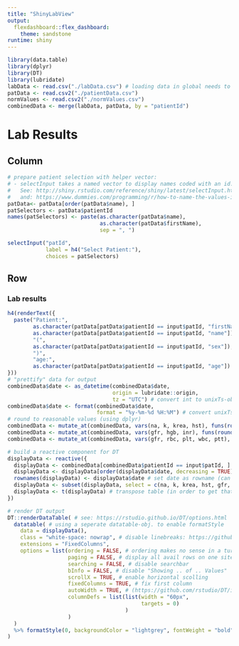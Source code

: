 ```yaml
---
title: "ShinyLabView"
output: 
  flexdashboard::flex_dashboard:
    theme: sandstone
runtime: shiny
---
```


```r
library(data.table)
library(dplyr)
library(DT)
library(lubridate)
labData <- read.csv("./labData.csv") # loading data in global needs to be done only once.
patData <- read.csv2("./patientData.csv")
normValues <- read.csv2("./normValues.csv")
combinedData <- merge(labData, patData, by = "patientId")
```

Lab Results {data-orientation=rows}
=======================================================================

Column {.sidebar}
-----------------------------------------------------------------------
```r
# prepare patient selection with helper vector:
# - selectInput takes a named vector to display names coded with an id:
#   See: http://shiny.rstudio.com/reference/shiny/latest/selectInput.html
#   and: https://www.dummies.com/programming/r/how-to-name-the-values-in-your-vectors-in-r/
patData<- patData[order(patData$name), ]
patSelectors <- patData$patientId
names(patSelectors) <- paste(as.character(patData$name), 
                             as.character(patData$firstName),
                             sep = ", ")

selectInput("patId", 
            label = h4("Select Patient:"),
            choices = patSelectors)
```

Row
-----------------------------------------------------------------------
### Lab results
```r
h4(renderText({
  paste("Patient:",
        as.character(patData[patData$patientId == input$patId, "firstName"]),
        as.character(patData[patData$patientId == input$patId, "name"]),
        "(",
        as.character(patData[patData$patientId == input$patId, "sex"]),
        ")",
        "age:",
        as.character(patData[patData$patientId == input$patId, "age"]) )
}))
# "prettify" data for output
combinedData$date <- as_datetime(combinedData$date, 
                                 origin = lubridate::origin, 
                                 tz = "UTC") # convert int to unixTs-obj using lubridate
combinedData$date <- format(combinedData$date, 
                            format = "%y-%m-%d %H:%M") # convert unixTs to human readable string
# round to reasonable values (using dplyr)
combinedData <- mutate_at(combinedData, vars(na, k, krea, hst), funs(round(., 2)))
combinedData <- mutate_at(combinedData, vars(gfr, hgb, inr), funs(round(., 1)))
combinedData <- mutate_at(combinedData, vars(gfr, rbc, plt, wbc, ptt), funs(round(., 0)))

# build a reactive component for DT
displayData <- reactive({ 
  displayData <- combinedData[combinedData$patientId == input$patId, ] # select by patientId
  displayData <- displayData[order(displayData$date, decreasing = TRUE), ] # sort by date
  rownames(displayData) <- displayData$date # set date as rowname (can't be done earlier, because of likely duplicates)
  displayData <- subset(displayData, select = c(na, k, krea, hst, gfr, hgb, rbc, plt, wbc, inr, ptt))
  displayData <- t(displayData) # transpose table (in order to get that sweet "Kummulativbericht-feeling")
})

# render DT output
DT::renderDataTable( # see: https://rstudio.github.io/DT/options.html
  datatable( # using a seperate datatable-obj. to enable formatStyle
    data = displayData(),
    class = "white-space: nowrap", # disable linebreaks: https://github.com/rstudio/DT/issues/353#issuecomment-244509696
    extensions = "FixedColumns",
    options = list(ordering = FALSE, # ordering makes no sense in a turned table
                   paging = FALSE, # display all avail rows on one site (no problem since table is transposed)
                   searching = FALSE, # disable searchbar
                   bInfo = FALSE, # disable "Showing .. of .. Values"
                   scrollX = TRUE, # enable horizontal scolling
                   fixedColumns = TRUE, # fix first column
                   autoWidth = TRUE, # (https://github.com/rstudio/DT/issues/29#issuecomment-85222039)
                   columnDefs = list(list(width = "60px", 
                                          targets = 0)
                                     )
                   )
  )
  %>% formatStyle(0, backgroundColor = "lightgrey", fontWeight = "bold") # style first row
)
```
